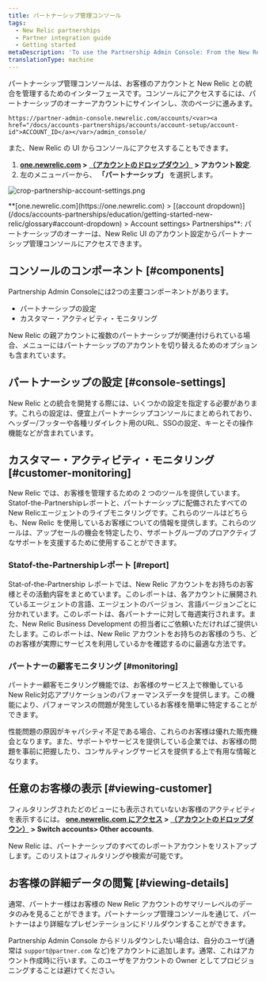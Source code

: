 ```yaml
---
title: パートナーシップ管理コンソール
tags:
  - New Relic partnerships
  - Partner integration guide
  - Getting started
metaDescription: 'To use the Partnership Admin Console: From the New Relic menu bar, select (partner account) > Account settings.'
translationType: machine
---
```



パートナーシップ管理コンソールは、お客様のアカウントと New Relic との統合を管理するためのインターフェースです。コンソールにアクセスするには、パートナーシップのオーナーアカウントにサインインし、次のページに進みます。

```
https://partner-admin-console.newrelic.com/accounts/<var><a href="/docs/accounts-partnerships/accounts/account-setup/account-id">ACCOUNT_ID</a></var>/admin_console/
```

また、New Relic の UI からコンソールにアクセスすることもできます。

1. **[one.newrelic.com](https://one.newrelic.com) > [（アカウントのドロップダウン）](/docs/accounts-partnerships/education/getting-started-new-relic/glossary#account-dropdown) > アカウント設定**.
2. 左のメニューバーから、 **「パートナーシップ」** を選択します。

<img
  title="crop-partnership-account-settings.png"
  alt="crop-partnership-account-settings.png"
  src={cropPartnershipOwnerAccountSettings}
/>

<figcaption>
  **[one.newrelic.com](https://one.newrelic.com) > [(account dropdown)](/docs/accounts-partnerships/education/getting-started-new-relic/glossary#account-dropdown) > Account settings> Partnerships**: パートナーシップのオーナーは、New Relic UI のアカウント設定からパートナーシップ管理コンソールにアクセスできます。
</figcaption>

## コンソールのコンポーネント [#components]

Partnership Admin Consoleには2つの主要コンポーネントがあります。

* パートナーシップの設定
* カスタマー・アクティビティ・モニタリング

New Relic の親アカウントに複数のパートナーシップが関連付けられている場合、メニューにはパートナーシップのアカウントを切り替えるためのオプションも含まれています。

## パートナーシップの設定 [#console-settings]

New Relic との統合を開発する際には、いくつかの設定を指定する必要があります。これらの設定は、便宜上パートナーシップコンソールにまとめられており、ヘッダー/フッターや各種リダイレクト用のURL、SSOの設定、キーとその操作機能などが含まれています。

## カスタマー・アクティビティ・モニタリング [#customer-monitoring]

New Relic では、お客様を管理するための 2 つのツールを提供しています。Statof-the-Partnershipレポートと、パートナーシップに配備されたすべてのNew Relicエージェントのライブモニタリングです。これらのツールはどちらも、New Relic を使用しているお客様についての情報を提供します。これらのツールは、アップセールの機会を特定したり、サポートグループのプロアクティブなサポートを支援するために使用することができます。

### Statof-the-Partnershipレポート [#report]

Stat-of-the-Partnership レポートでは、New Relic アカウントをお持ちのお客様とその活動内容をまとめています。このレポートは、各アカウントに展開されているエージェントの言語、エージェントのバージョン、言語バージョンごとに分かれています。このレポートは、各パートナーに対して毎週実行されます。また、New Relic Business Development の担当者にご依頼いただければご提供いたします。このレポートは、New Relic アカウントをお持ちのお客様のうち、どのお客様が実際にサービスを利用しているかを確認するのに最適な方法です。

### パートナーの顧客モニタリング [#monitoring]

パートナー顧客モニタリング機能では、お客様のサービス上で稼働しているNew Relic対応アプリケーションのパフォーマンスデータを提供します。この機能により、パフォーマンスの問題が発生しているお客様を簡単に特定することができます。

性能問題の原因がキャパシティ不足である場合、これらのお客様は優れた販売機会となります。また、サポートやサービスを提供している企業では、お客様の問題を事前に把握したり、コンサルティングサービスを提供する上で有用な情報となります。

## 任意のお客様の表示 [#viewing-customer]

フィルタリングされたどのビューにも表示されていないお客様のアクティビティを表示するには。 **[one.newrelic.com にアクセス](https://one.newrelic.com) > [（アカウントのドロップダウン）](/docs/accounts-partnerships/education/getting-started-new-relic/glossary#account-dropdown) > Switch accounts> Other accounts**.

New Relic は、パートナーシップのすべてのレポートアカウントをリストアップします。このリストはフィルタリングや検索が可能です。

## お客様の詳細データの閲覧 [#viewing-details]

通常、パートナー様はお客様の New Relic アカウントのサマリーレベルのデータのみを見ることができます。パートナーシップ管理コンソールを通じて、パートナーはより詳細なプレゼンテーションにドリルダウンすることができます。

Partnership Admin Console からドリルダウンしたい場合は、自分のユーザ(通常は `support@partner.com` など)をアカウントに追加します。通常、これはアカウント作成時に行います。このユーザをアカウントの Owner としてプロビジョニングすることは避けてください。
